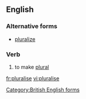 ==English==

===Alternative forms===
* [[pluralize]]

===Verb===
{{en-verb|pluralis}}

# to make [[plural]]

[[Category:British English forms]]

[[fr:pluralise]]
[[vi:pluralise]]